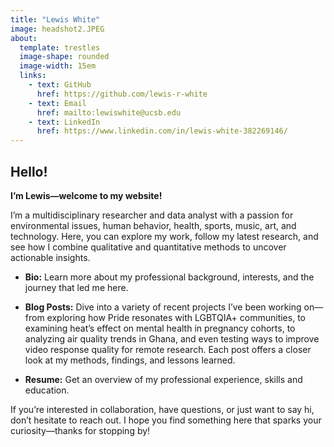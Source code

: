 ```yaml
---
title: "Lewis White"
image: headshot2.JPEG
about: 
  template: trestles 
  image-shape: rounded
  image-width: 15em
  links:
    - text: GitHub
      href: https://github.com/lewis-r-white
    - text: Email
      href: mailto:lewiswhite@ucsb.edu
    - text: LinkedIn
      href: https://www.linkedin.com/in/lewis-white-382269146/
---
```


## Hello!

**I’m Lewis—welcome to my website!**

I’m a multidisciplinary researcher and data analyst with a passion for environmental issues, human behavior, health, sports, music, art, and technology. Here, you can explore my work, follow my latest research, and see how I combine qualitative and quantitative methods to uncover actionable insights.

-   **Bio:** Learn more about my professional background, interests, and the journey that led me here.

-   **Blog Posts:** Dive into a variety of recent projects I’ve been working on—from exploring how Pride resonates with LGBTQIA+ communities, to examining heat’s effect on mental health in pregnancy cohorts, to analyzing air quality trends in Ghana, and even testing ways to improve video response quality for remote research. Each post offers a closer look at my methods, findings, and lessons learned.

-   **Resume:** Get an overview of my professional experience, skills and education.

If you’re interested in collaboration, have questions, or just want to say hi, don’t hesitate to reach out. I hope you find something here that sparks your curiosity—thanks for stopping by!
